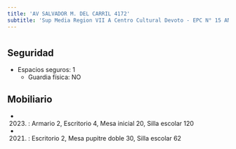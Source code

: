 ```yaml
---
title: 'AV SALVADOR M. DEL CARRIL 4172'
subtitle: 'Sup Media Region VII A Centro Cultural Devoto - EPC N° 15 ANTONIO DEVOTO - JIC N° 02/17° ANTONIO BERNI'
---
```


#


## Seguridad

*  Espacios seguros: 1 
    + Guardia física: NO





## Mobiliario

*  (2023) : Armario 2, Escritorio 4, Mesa inicial 20, Silla escolar 120 

*  (2021) : Escritorio 2, Mesa pupitre doble 30, Silla escolar 62 



